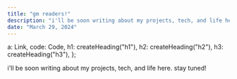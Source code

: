 ```yaml
---
title: "gm readers!"
description: "i'll be soon writing about my projects, tech, and life here. stay tuned!"
date: "March 29, 2024"
---
```



  a: Link,
  code: Code,
  h1: createHeading("h1"),
  h2: createHeading("h2"),
  h3: createHeading("h3"),
};

i'll be soon writing about my projects, tech, and life here. stay tuned!